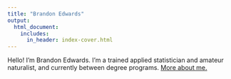 ```yaml
---
title: "Brandon Edwards"
output:
  html_document:
    includes:
      in_header: index-cover.html
---
```

Hello! I'm Brandon Edwards. I'm a trained applied statistician and amateur naturalist, and currently between degree programs. [More about me.](about.html)